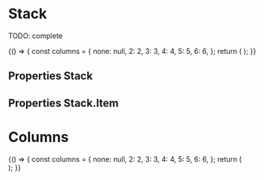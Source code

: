 

<Meta title="Components/Stack" component={Stack} />

# Stack

TODO: complete

<Preview>
  <Story name="default" parameters={{ decorators: [withKnobs, withA11y] }}>
    {() => {
      const columns = {
        none: null,
        2: 2,
        3: 3,
        4: 4,
        5: 5,
        6: 6,
      };
      return (
        <Stack
          justify={select("justify", [
            "flex-start",
            "center",
            "flex-end",
            "space-between",
          ])}
          align={select("align", [
            "flex-start",
            "center",
            "flex-end",
            "stretch",
          ])}
          spacing={select("spacing", ["base", "tight"])}
          column={boolean("column", false)}
          wrap={boolean("wrap", false)}
          cols={select("columns", columns, "none")}
        >
          <Stack.Item fill={boolean("fill", false)}>
            <Title>Title</Title>
          </Stack.Item>
          <Stack.Item>
            <Label id="label" label={text("label", "Label")} />
          </Stack.Item>
        </Stack>
      );
    }}
  </Story>
</Preview>

## Properties Stack

<Props of={Stack} />

## Properties Stack.Item

<Props of={Stack.Item.type} />

# Columns

<Preview>
  <Story name="columns" parameters={{ decorators: [withKnobs, withA11y] }}>
    {() => {
      const columns = {
        none: null,
        2: 2,
        3: 3,
        4: 4,
        5: 5,
        6: 6,
      };
      return (
        <Stack
          spacing={select("spacing", ["base", "tight"])}
          wrap
          cols={select("columns", columns, "none")}
        >
          <Stack.Item fill>
            <div
              style={{
                display: "block",
                height: "40px",
                width: "100%",
                backgroundColor: "red",
              }}
            />
          </Stack.Item>
          <Stack.Item fill>
            <div
              style={{
                display: "block",
                height: "40px",
                width: "100%",
                backgroundColor: "red",
              }}
            />
          </Stack.Item>
          <Stack.Item fill>
            <div
              style={{
                display: "block",
                height: "40px",
                width: "100%",
                backgroundColor: "red",
              }}
            />
          </Stack.Item>
          <Stack.Item fill>
            <div
              style={{
                display: "block",
                height: "40px",
                width: "100%",
                backgroundColor: "red",
              }}
            />
          </Stack.Item>
          <Stack.Item fill>
            <div
              style={{
                display: "block",
                height: "40px",
                width: "100%",
                backgroundColor: "red",
              }}
            />
          </Stack.Item>
          <Stack.Item fill>
            <div
              style={{
                display: "block",
                height: "40px",
                width: "100%",
                backgroundColor: "red",
              }}
            />
          </Stack.Item>
          <Stack.Item fill>
            <div
              style={{
                display: "block",
                height: "40px",
                width: "100%",
                backgroundColor: "red",
              }}
            />
          </Stack.Item>
          <Stack.Item fill>
            <div
              style={{
                display: "block",
                height: "40px",
                width: "100%",
                backgroundColor: "red",
              }}
            />
          </Stack.Item>
          <Stack.Item fill>
            <div
              style={{
                display: "block",
                height: "40px",
                width: "100%",
                backgroundColor: "red",
              }}
            />
          </Stack.Item>
          <Stack.Item fill>
            <div
              style={{
                display: "block",
                height: "40px",
                width: "100%",
                backgroundColor: "red",
              }}
            />
          </Stack.Item>
          <Stack.Item fill>
            <div
              style={{
                display: "block",
                height: "40px",
                width: "100%",
                backgroundColor: "red",
              }}
            />
          </Stack.Item>
        </Stack>
      );
    }}
  </Story>
</Preview>
